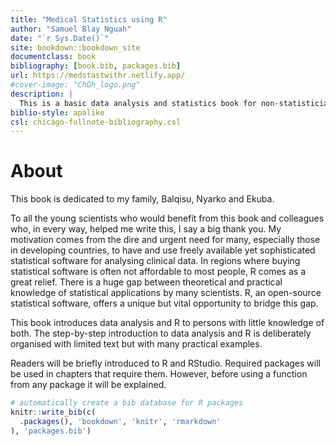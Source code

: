 ```yaml
--- 
title: "Medical Statistics using R"
author: "Samuel Blay Nguah"
date: "`r Sys.Date()`"
site: bookdown::bookdown_site
documentclass: book
bibliography: [book.bib, packages.bib]
url: https://medstastwithr.netlify.app/
#cover-image: "ChGh_logo.png"
description: |
  This is a basic data analysis and statistics book for non-statisticians and statisticians.
biblio-style: apalike
csl: chicago-fullnote-bibliography.csl
---
```



# About

This book is dedicated to my family, Balqisu, Nyarko and Ekuba.

To all the young scientists who would benefit from this book and colleagues who, in every way, helped me write this, I say a big thank you. My motivation comes from the dire and urgent need for many, especially those in developing countries, to have and use freely available yet sophisticated statistical software for analysing clinical data. In regions where buying statistical software is often not affordable to most people, R comes as a great relief. There is a huge gap between theoretical and practical knowledge of statistical applications by many scientists. R, an open-source statistical software, offers a unique but vital opportunity to bridge this gap.

This book introduces data analysis and R to persons with little knowledge of both. The step-by-step introduction to data analysis and R is deliberately organised with limited text but with many practical examples. 

Readers will be briefly introduced to R and RStudio. Required packages will be used in chapters that require them. However, before using a function from any package it will be explained.
 



```r
# automatically create a bib database for R packages
knitr::write_bib(c(
  .packages(), 'bookdown', 'knitr', 'rmarkdown'
), 'packages.bib')
```

